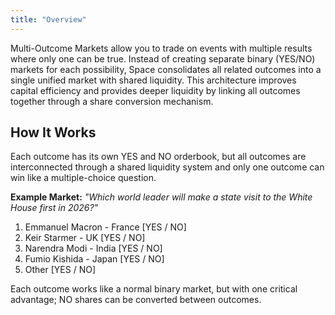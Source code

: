 ```yaml
---
title: "Overview"
---
```


Multi-Outcome Markets allow you to trade on events with multiple results where only one can be true. Instead of creating separate binary (YES/NO) markets for each possibility, Space consolidates all related outcomes into a single unified market with shared liquidity. This architecture improves capital efficiency and provides deeper liquidity by linking all outcomes together through a share conversion mechanism.

## How It Works

Each outcome has its own YES and NO orderbook, but all outcomes are interconnected through a shared liquidity system and only one outcome can win like a multiple-choice question.

**Example Market:** _"Which world leader will make a state visit to the White House first in 2026?"_

1. Emmanuel Macron - France [YES / NO]
2. Keir Starmer - UK [YES / NO]
3. Narendra Modi - India [YES / NO]
4. Fumio Kishida - Japan [YES / NO]
5. Other [YES / NO]

Each outcome works like a normal binary market, but with one critical advantage; NO shares can be converted between outcomes.